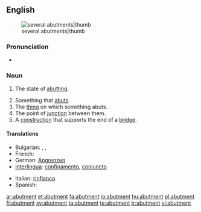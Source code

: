 ==English==
[[Image:Abutments (PSF).png|several abutments|thumb]]
===Pronunciation===
*{{IPA|/ə'bʌtmənt/}}
===Noun===
{{en-noun}}

# {{especially|of an object}} The state of [[abutting]].
# Something that [[abut]]s.
# The [[thing]] on which something abuts.
# The point of [[junction]] between them.
# A [[construction]] that supports the end of a [[bridge]].

====Translations====
{{trans-top|state of abutting}}
* Bulgarian: {{t|bg|межда|sc=Cyrl}},  {{t+|bg|граница|sc=Cyrl}},  {{t|bg|допирна точка|sc=Cyrl}}
* French: {{t+|fr|butée}}
* German: [[Angrenzen]]
* [[Interlingua]]: [[confinamento]], [[conjuncto]]
{{trans-mid}}
* Italian: [[rinfianco]]
* Spanish: {{t-|es|estribo}}
{{trans-bottom}}

[[ar:abutment]]
[[et:abutment]]
[[fa:abutment]]
[[io:abutment]]
[[hu:abutment]]
[[pl:abutment]]
[[fi:abutment]]
[[sv:abutment]]
[[ta:abutment]]
[[te:abutment]]
[[tr:abutment]]
[[vi:abutment]]